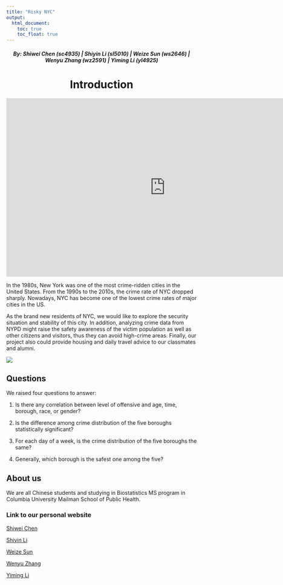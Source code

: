 ```yaml
---
title: "Risky NYC"
output: 
  html_document:
    toc: true
    toc_float: true
---
```

<style type="text/css">

h1.title {
  text-align:center;
}

</style>

<h5 style="text-align: center;" markdown="1">By: Shiwei Chen (sc4935)  |  Shiyin Li (sl5010)  |  Weize Sun (ws2646)  |  Wenyu Zhang (wz2591)  |  Yiming Li (yl4925)</h5>

<h1><b><center>Introduction</center></b></h1>

<left>
<iframe width="840" height="472" src="https://www.youtube.com/embed/uMrhi1WVEa0" frameborder="0" allow="accelerometer; autoplay; clipboard-write; encrypted-media; gyroscope; picture-in-picture" allowfullscreen></iframe>
</left>


  In the 1980s, New York was one of the most crime-ridden cities in the United States. From the 1990s to the 2010s, the crime rate of NYC dropped sharply. Nowadays, NYC has become one of the lowest crime rates of major cities in the US.

  As the brand new residents of NYC, we would like to explore the security situation and stability of this city. In addition, analyzing crime data from NYPD might raise the safety awareness of the victim population as well as other citizens and visitors, thus they can avoid high-crime areas.
Finally, our project also could provide housing and daily travel advice to our classmates and alumni.

![](images/5_Boroughs_Labels_New_York_City_Map.svg)



## Questions
We raised four questions to answer:

1. Is there any correlation between level of offensive and age, time, borough, race, or gender?

2. Is the difference among crime distribution of the five boroughs statistically significant?

3. For each day of a week, is the crime distribution of the five boroughs the same?

4. Generally, which borough is the safest one among the five?



## About us

We are all Chinese students and studying in Biostatistics MS program in Columbia University Mailman School of Public Health.

### Link to our personal website

[Shiwei Chen](https://gic94.github.io/)

[Shiyin Li](https://shiyin-li-fiona.github.io/p8150_sl5010.github.io/)

[Weize Sun](https://ws2646.github.io/)

[Wenyu Zhang](https://wenyuzhang77.github.io)

[Yiming Li](https://chongchongknight.github.io/)
